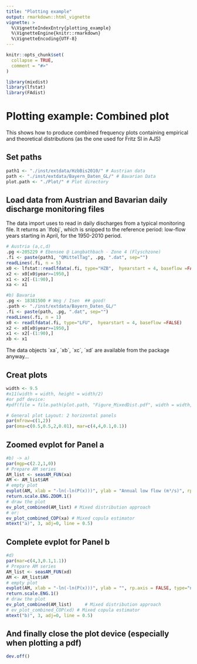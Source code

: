 ```yaml
---
title: "Plotting example"
output: rmarkdown::html_vignette
vignette: >
  %\VignetteIndexEntry{plotting_example}
  %\VignetteEngine{knitr::rmarkdown}
  %\VignetteEncoding{UTF-8}
---
```


```r
knitr::opts_chunk$set(
  collapse = TRUE,
  comment = "#>"
)
```

```r
library(mixdist)
library(lfstat)
library(FAdist)
```

# Plotting example: Combined plot
This shows how to produce combined frequency plots containing empirical and theoretical distributions (as the one used for Fritz SI in AJS)


## Set paths
```r
path1 <- "./inst/extdata/HzbBis2010/" # Austrian data
path <- "./inst/extdata/Bayern_Daten_GL/" # Bavarian Data
plot.path <- "./Plot/" # Plot directory
```

## Load data from Austrian and Bavarian daily discharge monitoring files

The data import uses \package{lfstat} to read in daily discharges from a typical monitoring file. It returns an ´lfobj´, which is snipped to the reference period: low-flow years starting in April, for the 1950-2010 period.
```r
# Austria (a,c,d)
.pg <-205229 # Ebensee @ Langbathbach - Zone 4 (Flyschzone)
.fi <- paste(path1, "QMittelTag", .pg, ".dat", sep="")
readLines(.fi, n = 5)
x0 <- lfstat::readlfdata(.fi, type="HZB",  hyearstart = 4, baseflow =FALSE)
x2 <- x0[x0$year>=1950,]
x1 <- x2[-(1:90),]
xa <- x1
```

```r
#b) Bavaria
.pg <- 18381500 # Weg / Isen  ## good!
.path <- "./inst/extdata/Bayern_Daten_GL/"
.fi <- paste(path, .pg, ".dat", sep="")
readLines(.fi, n = 1)
x0 <- readlfdata(.fi, type="LFU",  hyearstart = 4, baseflow =FALSE)
x2 <- x0[x0$year>=1950,]
x1 <- x2[-(1:90),]
xb <- x1
```

The data objects ´xa´, ´xb´, ´xc´, ´xd´ are available from the package anyway...

## Creat plots

```r
width <- 9.5
#x11(width = width, height = width/2)
#or pdf device:
#pdf(file = file.path(plot.path, "Figure_MixedDist.pdf", width = width, height = width/2)
```

```r
# General plot Layout: 2 horizontal panels
par(mfrow=c(1,2))
par(oma=c(0.5,0.5,2,0.01), mar=c(4,4,0.1,0.1))
```

## Zoomed evplot for Panel a

```r
#b) -> a)
par(mgp=c(2.2,1,0))
# Prepare AM series
AM_list <- seasAM_FUN(xa)
AM <- AM_list$AM
# empty plot
evplot(AM, xlab = "-ln(-ln(P(x)))", ylab = "Annual low flow (m³/s)", rp.axis = FALSE, type="n", plim=c(0.001, 0.5), ylim=c(min(AM)-((median(AM)-min(AM))/2),median(AM)))
return.scale.ENG.ZOOM.1()
# draw the plot
ev_plot_combined(AM_list) # Mixed distribution approach
# or: 
ev_plot_combined_COP(xa) # Mixed copula estimator
mtext("a)", 3, adj=0, line = 0.5)
```

## Complete evplot for Panel b

```r
#d)
par(mar=c(4,3,0.1,1.1))
# Prepare AM series
AM_list <- seasAM_FUN(xd)
AM <- AM_list$AM
# empty plot
evplot(AM, xlab = "-ln(-ln(P(x)))", ylab = "", rp.axis = FALSE, type="n")
return.scale.ENG.1()
# draw the plot
ev_plot_combined(AM_list)     # Mixed distribution approach
# ev_plot_combined_COP(xd) # Mixed copula estimator
mtext("b)", 3, adj=0, line = 0.5)
```

## And finally close the plot device (especially when plotting a pdf)
```r
dev.off()
```

